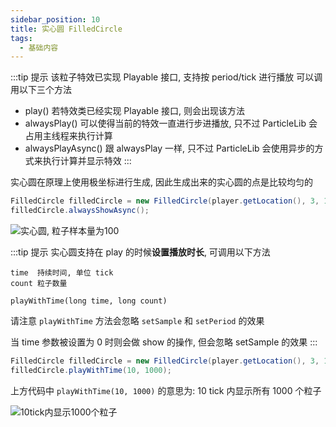 ```yaml
---
sidebar_position: 10
title: 实心圆 FilledCircle
tags:
  - 基础内容
---
```

:::tip 提示
该粒子特效已实现 Playable 接口, 支持按 period/tick 进行播放 可以调用以下三个方法

- play() 若特效类已经实现 Playable 接口, 则会出现该方法
- alwaysPlay() 可以使得当前的特效一直进行步进播放, 只不过 ParticleLib 会占用主线程来执行计算
- alwaysPlayAsync() 跟 alwaysPlay 一样, 只不过 ParticleLib 会使用异步的方式来执行计算并显示特效
:::

实心圆在原理上使用极坐标进行生成, 因此生成出来的实心圆的点是比较均匀的

```java
FilledCircle filledCircle = new FilledCircle(player.getLocation(), 3, 100);
filledCircle.alwaysShowAsync();
```
![实心圆, 粒子样本量为100](./img/filledcircle.png)

:::tip 提示
实心圆支持在 play 的时候**设置播放时长**, 可调用以下方法
```
time  持续时间, 单位 tick
count 粒子数量

playWithTime(long time, long count)
```
请注意 ```playWithTime``` 方法会忽略 ```setSample``` 和 ```setPeriod``` 的效果

当 time 参数被设置为 0 时则会做 show 的操作, 但会忽略 setSample 的效果
:::

```java
FilledCircle filledCircle = new FilledCircle(player.getLocation(), 3, 100);
filledCircle.playWithTime(10, 1000);
```

上方代码中 ```playWithTime(10, 1000)``` 的意思为: 10 tick 内显示所有 1000 个粒子

![10tick内显示1000个粒子](./img/circleplaywithtime.gif)
